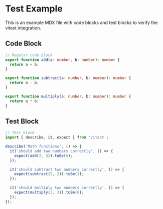 # Test Example

This is an example MDX file with code blocks and test blocks to verify the vitest integration.

## Code Block

```typescript
// Regular code block
export function add(a: number, b: number): number {
  return a + b;
}

export function subtract(a: number, b: number): number {
  return a - b;
}

export function multiply(a: number, b: number): number {
  return a * b;
}
```

## Test Block

```typescript test
// Test block
import { describe, it, expect } from 'vitest';

describe('Math functions', () => {
  it('should add two numbers correctly', () => {
    expect(add(2, 3)).toBe(5);
  });

  it('should subtract two numbers correctly', () => {
    expect(subtract(5, 2)).toBe(3);
  });

  it('should multiply two numbers correctly', () => {
    expect(multiply(2, 3)).toBe(6);
  });
});
```
